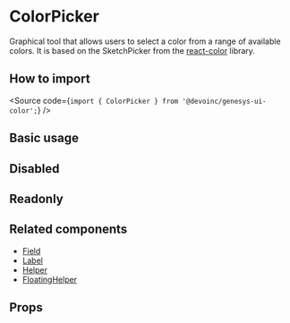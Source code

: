 

<Meta of={Stories} />

# ColorPicker

Graphical tool that allows users to select a color from a range of available colors.
It is based on the SketchPicker from the [react-color](https://casesandberg.github.io/react-color/) library.

## How to import

<Source code={`import { ColorPicker } from '@devoinc/genesys-ui-color';`} />

## Basic usage

<Canvas of={Stories.Playground} />

## Disabled

<Canvas of={Stories.Disabled} />

## Readonly

<Canvas of={Stories.ReadOnly} />

## Related components

- [Field](/?path=/docs/components-form-field--docs)
- [Label](?path=/docs/components-form-label--docs)
- [Helper](?path=/docs/components-feedback-helper--docs)
- [FloatingHelper](?path=/docs/components-feedback-floatinghelper--docs)

## Props

<ArgTypes of={Stories} />
